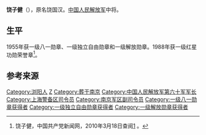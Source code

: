 {{noteTA
|1=zh-hans:蒋介石;zh-hk:蒋介石;zh-tw:蒋中正;
|2=zh-hans:斯大林;zh-hk:史太林;zh-tw:史達林;
|3=zh-cn:朝鲜战争; zh-sg:韩战; zh-tw:韓戰; zh-hk:韓戰;}}
{{Infobox_officeholder
| name = 饶子健
| image name = Rao Zijian.jpg
| width = 200
| now = 
| period = 
| Sex =
| different name =
| party = {{中国共产党}}
| nationality = {{PRC}}
| Native place =
| date of birth = 1909年9月28日
| place of birth = {{QIN}}[[湖南省|湖南省]][[浏阳市|浏阳县]]三口乡官冲村
| date of death = {{death date and age|2000|9|25|1909|9|28}}
| place of death = {{PRC}}[[南京|南京]]
| religion = [[共产主义|共产主义]]
| spouse = 
| relatives = 
| educate = 
* 少年时期读书不满一年
| past =
* 红5军团第15军任排长、连长、营长
* 红四方面军第5军第37团营长、第39团参谋长
* 八路军第4纵队6旅16团团长、代理旅长
* 新四军第4师12旅代理旅长、12旅34团团长、淮北军区副司令员
* 新四军第4师11旅副旅长兼淮北第二军分区副司令员、第12旅旅长
* 淮北挺进支队司令员兼政治委员、淮北党政军委员会书记和中共第7地委书记
* 人民解放军第34军副军长
* 1949年4月，南京警备司令部参谋长
* 江苏军区副司令员、第60军军长、上海警备区司令员
* 1965年10月，南京军区副司令员
| work =
* 《从战士到将军的征程》
}}
'''饶子健'''（{{bd|1909年|9月28日|2000年|9月25日}}），原名饶国汉。[[中国人民解放军|中国人民解放军]]中将。

==生平==
1955年获一级八一勋章、一级独立自由勋章和一级解放勋章。1988年获一级红星功勋荣誉章<ref name="官方">饶子健，中国共产党新闻网，2010年3月18日查阅[http://dangshi.people.com.cn/GB/165617/165618/166491/167908/9975100.html] {{Wayback|url=http://dangshi.people.com.cn/GB/165617/165618/166491/167908/9975100.html |date=20190509040403 }}。</ref>。

== 参考来源 ==
{{reflist}}

{{中国军事人物小作品}}
{{中國人民解放軍開國中將}}

{{DEFAULTSORT:R}}
[[Category:浏阳人|Category:浏阳人]]
[[Category:饶姓|Z]]
[[Category:葬于南京|Category:葬于南京]]
[[Category:中国人民解放军第六十军军长|Category:中国人民解放军第六十军军长]]
[[Category:上海警备区司令员|Category:上海警备区司令员]]
[[Category:南京军区副司令员|Category:南京军区副司令员]]
[[Category:一级八一勋章获得者|Category:一级八一勋章获得者]]
[[Category:一级独立自由勋章获得者|Category:一级独立自由勋章获得者]]
[[Category:一级解放勋章获得者|Category:一级解放勋章获得者]]